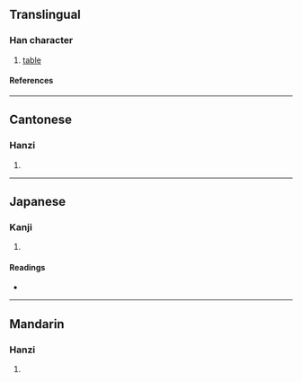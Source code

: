 {{character info}}
==Translingual==

===Han character===
{{Han char|rn=46|rad=山|as=12|sn=15|four=22282|canj=UMTO|ids=⿱山厥}}

# [[table]]

====References====
{{Han ref|kx=0320.090|dkj=08490|dj=0620.140|hdz=10797.050|uh=5DA1}}

----

==Cantonese==

===Hanzi===
{{yue-hanzi|jyut=[[gwai3]], [[kyut3]]|y=gwai3, kyut3}}

# {{rfdef|yue|sort=山12}}

----

==Japanese==

===Kanji===
{{ja-kanji|grade=|rs=山12}}

# {{rfdef|ja|sort=山12}}

====Readings====
* {{ja-readings|on=[[けい]] (kei), [[け]] (ke), [[けつ]] (ketsu), [[かち]] (kachi)|kun=}}

----

==Mandarin==

===Hanzi===
{{cmn-hanzi|pin=[[guì]] ([[gui4]]), [[niè]] ([[nie4]])|wg=kuei<sup>4</sup>, nieh<sup>4</sup>}}

# {{rfdef|cmn|sort=山12}}
